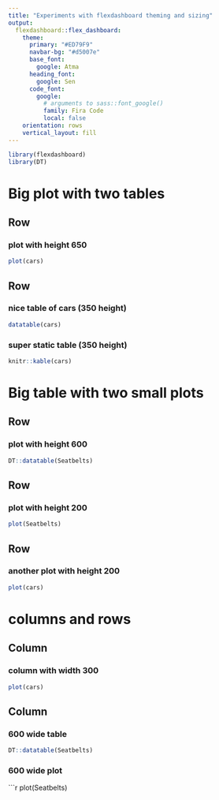 ```yaml
---
title: "Experiments with flexdashboard theming and sizing"
output: 
  flexdashboard::flex_dashboard:
    theme:
      primary: "#ED79F9"
      navbar-bg: "#d5007e"
      base_font: 
        google: Atma
      heading_font:
        google: Sen
      code_font:
        google: 
          # arguments to sass::font_google() 
          family: Fira Code
          local: false
    orientation: rows
    vertical_layout: fill
---
```


```r
library(flexdashboard)
library(DT)
```
Big plot with two tables
=====================================
Row {data-height=650}
-----------------------------------------------------------------------

### plot with height 650

```r
plot(cars)
```

Row {data-height=350}
-----------------------------------------------------------------------

### nice table of cars (350 height)

```r
datatable(cars)
```

### super static table (350 height)

```r
knitr::kable(cars)
```
Big table with two small plots
=====================================
Row {data-height=600}
-----------------------------------------------------------------------
### plot with height 600
```r
DT::datatable(Seatbelts)
```

Row {data-height=200}
-----------------------------------------------------------------------

### plot with height 200
```r
plot(Seatbelts)
```

Row {data-height=200}
-----------------------------------------------------------------------

### another plot with height 200
```r
plot(cars)
```

columns and rows {data-orientation=columns}
=====================================

Column {data-width=300}
-----------------------------------------------------------------------
### column with width 300
```r
plot(cars)
```

Column {data-width=600}
-----------------------------------------------------------------------


### 600 wide table
```r
DT::datatable(Seatbelts)
```

### 600 wide plot
```r
plot(Seatbelts)